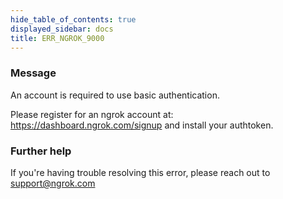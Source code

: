 ```yaml
---
hide_table_of_contents: true
displayed_sidebar: docs
title: ERR_NGROK_9000
---
```


### Message

An account is required to use basic authentication.

Please register for an ngrok account at: https://dashboard.ngrok.com/signup and install your authtoken.

<ErrorDetails />

### Further help

If you're having trouble resolving this error, please reach out to [support@ngrok.com](mailto:support@ngrok.com?subject=Help%20with%20ERR_NGROK_9000)

